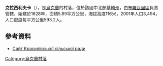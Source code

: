 {{coord|50|31|10|N|30|54|33|E|scale:30000|display=title}}

'''克拉西利夫卡'''（{{lang-uk|Красилівка}}），是[[烏克蘭|烏克蘭]]的村落，位於該國中北部[[基輔州|基輔州]]，由[[布羅瓦里區|布羅瓦里區]]負責管轄，始建於1628年，面積5.89平方公里，海拔高度116米，2001年人口3,494，人口密度每平方公里593.2人。

==參考資料==
*[http://www.krasylivka-rada.gov.ua/silska-rada/nase-selo/istoria-sela Сайт Красилівської сільської ради] {{Wayback|url=http://www.krasylivka-rada.gov.ua/silska-rada/nase-selo/istoria-sela |date=20200922072829 }}

{{Ukraine-geo-stub}}
[[Category:烏克蘭村落|Category:烏克蘭村落]]